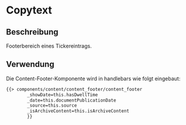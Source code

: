 
<Meta of={ContentFooterTickerItemStories} />

# Copytext

## Beschreibung

Footerbereich eines Tickereintrags. 

## Verwendung

Die Content-Footer-Komponente wird in handlebars wie folgt eingebaut:

```html
{{> components/content/content_footer/content_footer
        _showDate=this.hasDwellTime
        _date=this.documentPublicationDate
        _source=this.source
        _isArchiveContent=this.isArchiveContent
        }} 
```

<Canvas withToolbar>
    <Story of={ContentFooterTickerItemStories.Default} />
</Canvas>

<ArgTypes story="default" />
